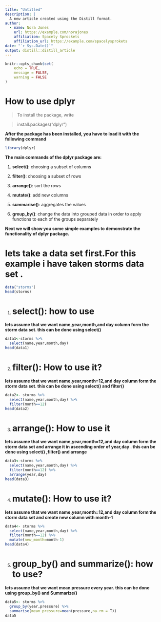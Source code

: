 ```yaml
---
title: "Untitled"
description: |
  A new article created using the Distill format.
author:
  - name: Nora Jones 
    url: https://example.com/norajones
    affiliation: Spacely Sprockets
    affiliation_url: https://example.com/spacelysprokets
date: "`r Sys.Date()`"
output: distill::distill_article
---
```


```r
knitr::opts_chunk$set(
	echo = TRUE,
	message = FALSE,
	warning = FALSE
)

```

# How to use dplyr

> To install the package, write

> install.packages("dplyr")

**After the package has been installed, you have to load it with the following command**

```r
library(dplyr)
```

**The main commands of the dplyr package are:**

1.  **select()**: choosing a subset of columns

2.   **filter()**: choosing a subset of rows

3.  **arrange()**: sort the rows

4.  **mutate()**: add new columns

5.  **summarise()**: aggregates the values

6.  **group\_by()**: change the data into grouped data in order to apply functions to each of the groups separately

**Next we will show you some simple examples to demonstrate the functionality of dplyr package.**

# **lets take a data set first.For this example i have taken storms data set .**

```r
data("storms")
head(storms)
```

1.  <div>

    # **select(): how to use** 

    </div>

**lets assume that we want name,year,month,and day column form the storm data set. this can be done using select()**

```r
data1<-storms %>%
  select(name,year,month,day)
head(data1)
```

2.  <div>

    # filter(): How to use it?

    </div>

**lets assume that we want name,year,month=12,and day column form the storm data set. this can be done using select() and filter()**

```r
data2<- storms %>%
  select(name,year,month,day) %>%
  filter(month==12)
head(data2)

```

3.  <div>

    # arrange(): How to use it

    </div>

**lets assume that we want name,year,month=12,and day column form the storm data set and arrange it in ascending order of year,day . this can be done using select() ,filter() and arrange**

```r
data3<-storms %>%
  select(name,year,month,day) %>%
  filter(month==12) %>%
  arrange(year,day)
head(data3)
```

4.  <div>

    # mutate(): How to use it?

    </div>

**lets assume that we want name,year,month=12,and day column form the storm data set and create new column with month-1**

```r
data4<- storms %>%
  select(name,year,month,day) %>%
  filter(month==12) %>%
  mutate(new_month=month-1)
head(data4)
```

5.  <div>

    # group\_by() and summarize(): how to use?

    </div>

**lets assume that we want mean pressure every year. this can be done using group\_by() and Summarize()**

```r
data5<- storms %>%
  group_by(year,pressure) %>%
  summarise(mean_pressure=mean(pressure,na.rm = T))
data5
```
